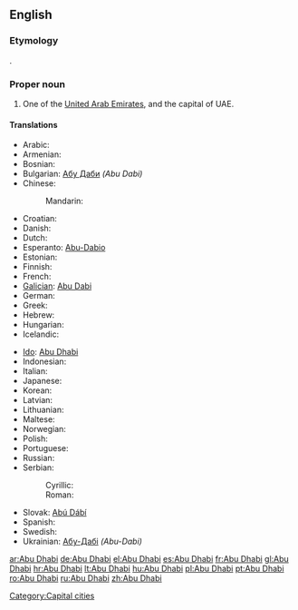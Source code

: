 ==English==

===Etymology===
{{etyl|ar}} {{term|أبوظبي|tr='Abū ẓabī|sc=Arab||father of the gazelle|lang=ar}}.

===Proper noun===
{{wikipedia}}
{{infl|en|proper noun}}

# One of the [[United Arab Emirates]], and the capital of UAE.

====Translations====
{{trans-top|capital of UAE}}
* Arabic: {{t-|ar|أبوظبي|m|tr='abuu Zaabiy}}
* Armenian: {{t|hy|Աբու Դաբի|tr=Abu Dabi}}
* Bosnian: {{t-|bs|Abu Dabi}}
* Bulgarian: [[Абу Даби]] ''(Abu Dabi)''
* Chinese:
*: Mandarin: {{t-|cmn|阿布扎比|tr=Ābùzābǐ|sc=Hani}}
* Croatian: {{t+|hr|Abu Dhabi|m}}
* Danish: {{t-|da|Abu Dhabi}}
* Dutch: {{t-|nl|Abu Dhabi}}
* Esperanto: [[Abu-Dabio]]
* Estonian: {{t-|et|Abu Dhabi}}
* Finnish: {{t-|fi|Abu Dhabi}}
* French: {{t-|fr|Abou Dabi|m}}
* [[Galician]]: [[Abu Dabi]]
* German: {{t+|de|Abu Dhabi}}
* Greek: {{t|el|Αμπού Νταμπί|tr=Aboú Ntabí}}
* Hebrew: {{t|he|אבו דאבי}}
* Hungarian: {{t+|hu|Abu-Dzabi}}
* Icelandic: {{t|is|Abú Dabí}}
{{trans-mid}}
* [[Ido]]: [[Abu Dhabi]]
* Indonesian: {{t-|id|Abu Dhabi|xs=Indonesian}}
* Italian: {{t-|it|Abu Dhabi}}
* Japanese: {{t-|ja|アブダビ|tr=Abudabi}}
* Korean: {{t|ko|아부다비|tr=Abudabi|sc=Hang}}
* Latvian: {{t|lv|Abū Dabī|xs=Latvian}}
* Lithuanian: {{t+|lt|Abu Dabis|xs=Lithuanian}}
* Maltese: {{t-|mt|Abu Dhabi|xs=Maltese}}
* Norwegian: {{t-|no|Abu Dhabi}}
* Polish: {{t+|pl|Abu Zabi|n}}
* Portuguese: {{t+|pt|Abu Dhabi}}
* Russian: {{t+|ru|Абу-Даби|m|tr=Ábu-Dábi}} {{qualifier|indeclinable}}
* Serbian:
*: Cyrillic: {{t-|sr|Абу Даби|m|sc=Cyrl}}
*: Roman: {{t-|sr|Abu Dabi|m}}
* Slovak: [[Abú Dábí]]
* Spanish: {{t+|es|Abu Dhabi}}
* Swedish: {{t-|sv|Abu Dhabi}}
* Ukrainian: [[Абу-Дабі]] ''(Abu-Dabi)''
{{trans-bottom}}

[[Category:Capital cities]]

[[ar:Abu Dhabi]]
[[de:Abu Dhabi]]
[[el:Abu Dhabi]]
[[es:Abu Dhabi]]
[[fr:Abu Dhabi]]
[[gl:Abu Dhabi]]
[[hr:Abu Dhabi]]
[[lt:Abu Dhabi]]
[[hu:Abu Dhabi]]
[[pl:Abu Dhabi]]
[[pt:Abu Dhabi]]
[[ro:Abu Dhabi]]
[[ru:Abu Dhabi]]
[[zh:Abu Dhabi]]
